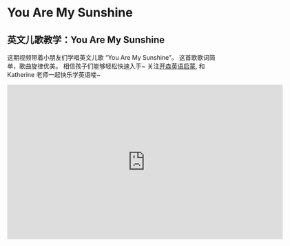 # You Are My Sunshine

## 英文儿歌教学：You Are My Sunshine

这期视频带着小朋友们学唱英文儿歌 “You Are My Sunshine”。
这首歌歌词简单，歌曲旋律优美。
相信孩子们能够轻松快速入手~
关注[开森英语启蒙](https://space.bilibili.com/20797715), 和 Katherine 老师一起快乐学英语喽~

<iframe
  src="https://player.bilibili.com/player.html?bvid=BV1rY411v7Fe&cid=1&page=1"
  scrolling="no"
  border="0"
  frameborder="no"
  framespacing="0"
  allowfullscreen="true"
  width="640"
  height="360"
></iframe>
